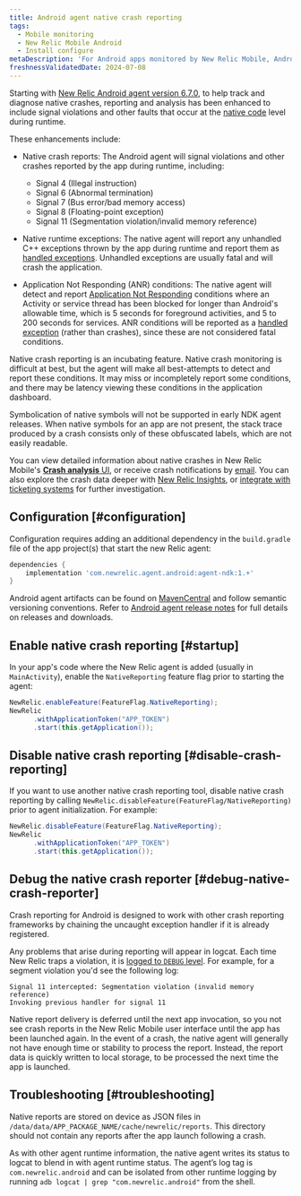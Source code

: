 ```yaml
---
title: Android agent native crash reporting
tags:
  - Mobile monitoring
  - New Relic Mobile Android
  - Install configure
metaDescription: 'For Android apps monitored by New Relic Mobile, Android native crash, exception and ANR conditions are reported.'
freshnessValidatedDate: 2024-07-08
---
```


Starting with [New Relic Android agent version 6.7.0](https://docs.newrelic.com/docs/release-notes/mobile-release-notes/android-release-notes/android-670), to help track and diagnose native crashes, reporting and analysis has been enhanced to include signal violations and other faults that occur at the [native code](https://developer.android.com/ndk/guides) level during runtime.

These enhancements include:

* Native crash reports: The Android agent will signal violations and other crashes reported by the app during runtime, including:
  * Signal 4 (Illegal instruction)
  * Signal 6 (Abnormal termination)
  * Signal 7 (Bus error/bad memory access)
  * Signal 8 (Floating-point exception)
  * Signal 11 (Segmentation violation/invalid memory reference)

* Native runtime exceptions: The native agent will report any unhandled C++ exceptions thrown by the app during runtime and report them as [handled exceptions](/docs/mobile-monitoring/mobile-monitoring-ui/crashes/introduction-mobile-handled-exceptions/). Unhandled exceptions are usually fatal and will crash the application.

* Application Not Responding (ANR) conditions: The native agent will detect and report [Application Not Responding](https://developer.android.com/topic/performance/vitals/anr) conditions where an Activity or service thread has been blocked for longer than Android's allowable time, which is 5 seconds for foreground activities, and 5 to 200 seconds for services. ANR conditions will be reported as a [handled exception](/docs/mobile-monitoring/mobile-monitoring-ui/crashes/introduction-mobile-handled-exceptions/) (rather than crashes), since these are not considered fatal conditions.

<Callout variant="important">
  Native crash reporting is an incubating feature. Native crash monitoring is difficult at best, but the agent will make all best-attempts to detect and report these conditions. It may miss or incompletely report some conditions, and there may be latency viewing these conditions in the application dashboard.

  Symbolication of native symbols will not be supported in early NDK agent releases. When native symbols for an app are not present, the stack trace produced by a crash consists only of these obfuscated labels, which are not easily readable.
</Callout>

You can view detailed information about native crashes in New Relic Mobile's [**Crash analysis** UI](/docs/mobile-monitoring/mobile-monitoring-ui/crashes/crash-analysis-group-filter-your-crashes), or receive crash notifications by [email](/docs/mobile-monitoring/mobile-monitoring-ui/crashes/receive-crash-notifications-email). You can also explore the crash data deeper with [New Relic Insights](/docs/mobile-monitoring/mobile-monitoring-ui/crashes/crash-analysis-group-filter-your-crashes#insights), or [integrate with ticketing systems](/docs/mobile-monitoring/mobile-monitoring-ui/crashes/file-tickets-mobile-app-crashes) for further investigation.

## Configuration [#configuration]

Configuration requires adding an additional dependency in the `build.gradle` file of the app project(s) that start the new Relic agent:

```groovy
dependencies {
    implementation 'com.newrelic.agent.android:agent-ndk:1.+'
}
```

Android agent artifacts can be found on [MavenCentral](https://search.maven.org/search?q=g:com.newrelic.agent.android%20AND%20a:agent-ndk) and follow semantic versioning conventions. Refer to [Android agent release notes](/docs/release-notes/mobile-release-notes/android-release-notes/) for full details on releases and downloads.

## Enable native crash reporting [#startup]

In your app's code where the New Relic agent is added (usually in `MainActivity`), enable the `NativeReporting` feature flag prior to starting the agent:

```java
NewRelic.enableFeature(FeatureFlag.NativeReporting);
NewRelic
      .withApplicationToken("APP_TOKEN")
      .start(this.getApplication());
```

## Disable native crash reporting [#disable-crash-reporting]

If you want to use another native crash reporting tool, disable native crash reporting by calling `NewRelic.disableFeature(FeatureFlag/NativeReporting)` prior to agent initialization. For example:

```java
NewRelic.disableFeature(FeatureFlag.NativeReporting);
NewRelic
      .withApplicationToken("APP_TOKEN")
      .start(this.getApplication());
```

## Debug the native crash reporter [#debug-native-crash-reporter]

Crash reporting for Android is designed to work with other crash reporting frameworks by chaining the uncaught exception handler if it is already registered.

Any problems that arise during reporting will appear in logcat. Each time New Relic traps a violation, it is [logged to `DEBUG` level](/docs/mobile-monitoring/new-relic-mobile-android/api-guides/android-agent-configuration-feature-flags#logging). For example, for a segment violation you'd see the following log:

```
Signal 11 intercepted: Segmentation violation (invalid memory reference)
Invoking previous handler for signal 11
```

Native report delivery is deferred until the next app invocation, so you not see crash reports in the New Relic Mobile user interface until the app has been launched again. In the event of a crash, the native agent will generally not have enough time or stability to process the report. Instead, the report data is quickly written to local storage, to be processed the next time the app is launched.

## Troubleshooting [#troubleshooting]

Native reports are stored on device as JSON files in `/data/data/APP_PACKAGE_NAME/cache/newrelic/reports`. This directory should not contain any reports after the app launch following a crash.

As with other agent runtime information, the native agent writes its status to logcat to blend in with agent runtime status. The agent’s log tag is `com.newrelic.android` and can be isolated from other runtime logging by running `adb logcat | grep "com.newrelic.android"` from the shell.
